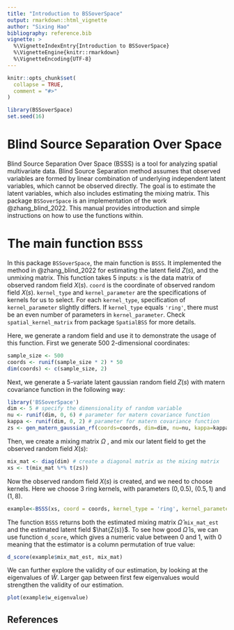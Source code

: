 ```yaml
---
title: "Introduction to BSSoverSpace"
output: rmarkdown::html_vignette
author: "Sixing Hao"
bibliography: reference.bib
vignette: >
  %\VignetteIndexEntry{Introduction to BSSoverSpace}
  %\VignetteEngine{knitr::rmarkdown}
  %\VignetteEncoding{UTF-8}
---
```


```r
knitr::opts_chunk$set(
  collapse = TRUE,
  comment = "#>"
)
```

```r
library(BSSoverSpace)
set.seed(16)
```

# Blind Source Separation Over Space

Blind Source Separation Over Space (BSSS) is a tool for analyzing spatial multivariate data. Blind Source Separation method assumes that observed variables are formed by linear combination of underlying independent latent variables, which cannot be observed directly. The goal is to estimate the latent variables, which also includes estimating the mixing matrix. This package `BSSoverSpace` is an implementation of the work @zhang_blind_2022. This manual provides introduction and  simple instructions on how to use the functions within.

# The main function `BSSS`

In this package `BSSoverSpace`, the main function is `BSSS`. It implemented the method in @zhang_blind_2022 for estimating the latent field $Z(s)$, and the unmixing matrix. This function takes 5 inputs: `x` is the data matrix of observed random field $X(s)$. `coord` is the coordinate of observed random field $X(s)$.  `kernel_type` and `kernel_parameter` are the specifications of kernels for us to select. For each `kernel_type`, specification of `kernel_parameter` slightly differs. If `kernel_type` equals `'ring'`, there must be an even number of parameters in `kernel_parameter`. Check `spatial_kernel_matrix` from package `SpatialBSS` for more details. 

Here, we generate a random field and use it to demonstrate the usage of this function. First we generate 500 2-dimensional coordinates:

```r
sample_size <- 500
coords <- runif(sample_size * 2) * 50
dim(coords) <- c(sample_size, 2)
```

Next, we generate a 5-variate latent gaussian random field $Z(s)$ with matern covariance function in the following way:

```r
library('BSSoverSpace')
dim <- 5 # specify the dimensionality of random variable
nu <- runif(dim, 0, 6) # parameter for matern covariance function
kappa <- runif(dim, 0, 2) # parameter for matern covariance function
zs <- gen_matern_gaussian_rf(coords=coords, dim=dim, nu=nu, kappa=kappa)
```

Then, we create a mixing matrix $\Omega$ , and mix our latent field to get the observed random field $X(s)$:

```r
mix_mat <- diag(dim) # create a diagonal matrix as the mixing matrix
xs <- t(mix_mat %*% t(zs))
```

Now the observed random field $X(s)$ is created, and we need to choose kernels. Here we choose 3 ring kernels, with parameters $(0, 0.5)$, $(0.5, 1)$ and $(1, 8)$. 

```r
example<-BSSS(xs, coord = coords, kernel_type = 'ring', kernel_parameter = c(0, 0.5, 0.5, 1, 1, 8))
```

The function `BSSS` returns both the estimated mixing matrix $\hat{\Omega}$ `mix_mat_est` and the estimated latent field $\hat{Z(s)}$. To see how good $\hat{\Omega}$ is, we can use function `d_score`, which gives a numeric value between 0 and 1, with 0 meaning that the estimator is a column permutation of true value:

```r
d_score(example$mix_mat_est, mix_mat)
```
We can further explore the validity of our estimation, by looking at the eigenvalues of $\hat{W}$. Larger gap between first few eigenvalues would strengthen the validity of our estimation.

```r
plot(example$w_eigenvalue)
```

## References
